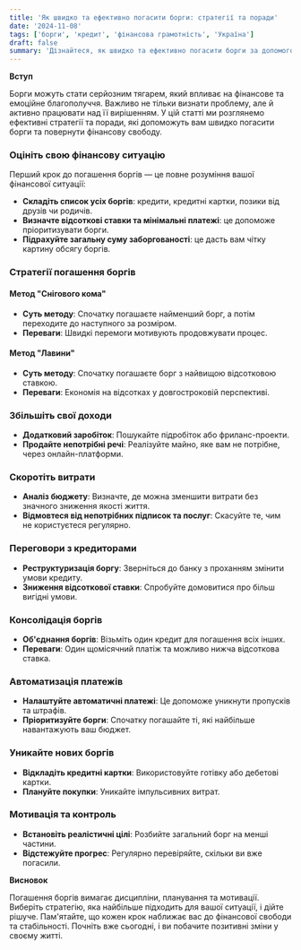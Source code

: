 ```yaml
---
title: 'Як швидко та ефективно погасити борги: стратегії та поради'
date: '2024-11-08'
tags: ['борги', 'кредит', 'фінансова грамотність', 'Україна']
draft: false
summary: 'Дізнайтеся, як швидко та ефективно погасити борги за допомогою практичних стратегій та порад. Інформація для українців, які прагнуть звільнитися від фінансового навантаження.'
---
```


**Вступ**

Борги можуть стати серйозним тягарем, який впливає на фінансове та емоційне благополуччя. Важливо не тільки визнати проблему, але й активно працювати над її вирішенням. У цій статті ми розглянемо ефективні стратегії та поради, які допоможуть вам швидко погасити борги та повернути фінансову свободу.

### Оцініть свою фінансову ситуацію

Перший крок до погашення боргів — це повне розуміння вашої фінансової ситуації:

- **Складіть список усіх боргів**: кредити, кредитні картки, позики від друзів чи родичів.
- **Визначте відсоткові ставки та мінімальні платежі**: це допоможе пріоритизувати борги.
- **Підрахуйте загальну суму заборгованості**: це дасть вам чітку картину обсягу боргів.

### Стратегії погашення боргів

#### Метод "Снігового кома"

- **Суть методу**: Спочатку погашаєте найменший борг, а потім переходите до наступного за розміром.
- **Переваги**: Швидкі перемоги мотивують продовжувати процес.

#### Метод "Лавини"

- **Суть методу**: Спочатку погашаєте борг з найвищою відсотковою ставкою.
- **Переваги**: Економія на відсотках у довгостроковій перспективі.

### Збільшіть свої доходи

- **Додатковий заробіток**: Пошукайте підробіток або фриланс-проекти.
- **Продайте непотрібні речі**: Реалізуйте майно, яке вам не потрібне, через онлайн-платформи.

### Скоротіть витрати

- **Аналіз бюджету**: Визначте, де можна зменшити витрати без значного зниження якості життя.
- **Відмовтеся від непотрібних підписок та послуг**: Скасуйте те, чим не користуєтеся регулярно.

### Переговори з кредиторами

- **Реструктуризація боргу**: Зверніться до банку з проханням змінити умови кредиту.
- **Зниження відсоткової ставки**: Спробуйте домовитися про більш вигідні умови.

### Консолідація боргів

- **Об'єднання боргів**: Візьміть один кредит для погашення всіх інших.
- **Переваги**: Один щомісячний платіж та можливо нижча відсоткова ставка.

### Автоматизація платежів

- **Налаштуйте автоматичні платежі**: Це допоможе уникнути пропусків та штрафів.
- **Пріоритизуйте борги**: Спочатку погашайте ті, які найбільше навантажують ваш бюджет.

### Уникайте нових боргів

- **Відкладіть кредитні картки**: Використовуйте готівку або дебетові картки.
- **Плануйте покупки**: Уникайте імпульсивних витрат.

### Мотивація та контроль

- **Встановіть реалістичні цілі**: Розбийте загальний борг на менші частини.
- **Відстежуйте прогрес**: Регулярно перевіряйте, скільки ви вже погасили.

**Висновок**

Погашення боргів вимагає дисципліни, планування та мотивації. Виберіть стратегію, яка найбільше підходить для вашої ситуації, і дійте рішуче. Пам'ятайте, що кожен крок наближає вас до фінансової свободи та стабільності. Почніть вже сьогодні, і ви побачите позитивні зміни у своєму житті.
